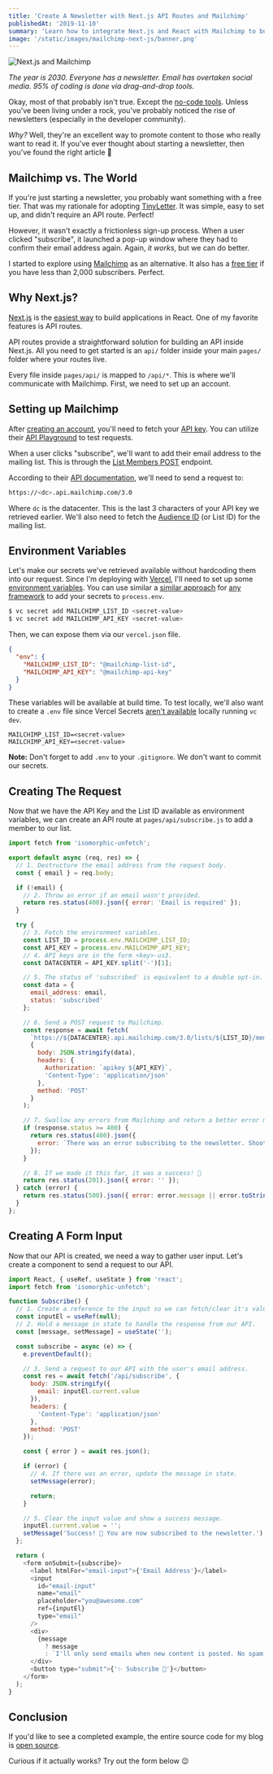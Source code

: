 ```yaml
---
title: 'Create A Newsletter with Next.js API Routes and Mailchimp'
publishedAt: '2019-11-10'
summary: 'Learn how to integrate Next.js and React with Mailchimp to build a newsletter subscription form.'
image: '/static/images/mailchimp-next-js/banner.png'
---
```


![Next.js and Mailchimp](/static/images/mailchimp-next-js/banner.png)

_The year is 2030. Everyone has a newsletter. Email has overtaken social media. 95% of coding is done via drag-and-drop tools._

Okay, most of that probably isn't true. Except the [no-code tools](https://webflow.com/).
Unless you've been living under a rock, you've probably noticed the rise of newsletters (especially in the developer community).

_Why?_ Well, they're an excellent way to promote content to those who really want to read it. If you've ever thought about starting a newsletter, then you've found the right article 🎉

## Mailchimp vs. The World

If you're just starting a newsletter, you probably want something with a free tier.
That was my rationale for adopting [TinyLetter](https://tinyletter.com/). It was simple, easy to set up, and didn't require an API route. Perfect!

However, it wasn't exactly a frictionless sign-up process. When a user clicked "subscribe", it launched a pop-up window where they had to confirm their email address again.
Again, _it works_, but we can do better.

I started to explore using [Mailchimp](https://mailchimp.com/) as an alternative. It also has a [free tier](https://mailchimp.com/pricing/) if you have less than 2,000 subscribers. Perfect.

## Why Next.js?

[Next.js](https://nextjs.org/) is the [easiest way](https://masteringnextjs.com/learn-next-js) to build applications in React. One of my favorite features is API routes.

API routes provide a straightforward solution for building an API inside Next.js.
All you need to get started is an `api/` folder inside your main `pages/` folder where your routes live.

Every file inside `pages/api/` is mapped to `/api/*`. This is where we'll communicate with Mailchimp.
First, we need to set up an account.

## Setting up Mailchimp

After [creating an account](https://mailchimp.com/help/create-an-account/), you'll need to fetch your [API key](https://mailchimp.com/help/about-api-keys/#find+or+generate+your+api+key). You can utilize their [API Playground](https://us1.api.mailchimp.com/playground/?_ga=2.231663199.1180055433.1567349670-195619933.1565803046) to test requests.

When a user clicks "subscribe", we'll want to add their email address to the mailing list. This is through the [List Members POST](https://developer.mailchimp.com/documentation/mailchimp/reference/lists/members/#create-post_lists_list_id_members) endpoint.

According to their [API documentation](https://developer.mailchimp.com/documentation/mailchimp/guides/get-started-with-mailchimp-api-3/), we'll need to send a request to:

```bash
https://<dc>.api.mailchimp.com/3.0
```

Where `dc` is the datacenter. This is the last 3 characters of your API key we retrieved earlier. We'll also need to fetch the [Audience ID](https://mailchimp.com/help/find-audience-id/) (or List ID) for the mailing list.

## Environment Variables

Let's make our secrets we've retrieved available without hardcoding them into our request. Since I'm deploying with [Vercel](https://vercel.com), I'll need to set up some [environment variables](https://zeit.co/docs/v2/build-step#using-environment-variables-and-secrets).
You can use similar a [similar approach](https://create-react-app.dev/docs/adding-custom-environment-variables) for [any framework](https://www.gatsbyjs.org/docs/environment-variables/) to add your secrets to `process.env`.

```bash
$ vc secret add MAILCHIMP_LIST_ID <secret-value>
$ vc secret add MAILCHIMP_API_KEY <secret-value>
```

Then, we can expose them via our `vercel.json` file.

```json:vercel.json
{
  "env": {
    "MAILCHIMP_LIST_ID": "@mailchimp-list-id",
    "MAILCHIMP_API_KEY": "@mailchimp-api-key"
  }
}
```

These variables will be available at build time. To test locally, we'll also want to create a `.env` file since Vercel Secrets [aren't available](https://zeit.co/docs/v2/serverless-functions/env-and-secrets/) locally running `vc dev`.

```bash:.env
MAILCHIMP_LIST_ID=<secret-value>
MAILCHIMP_API_KEY=<secret-value>
```

**Note:** Don't forget to add `.env` to your `.gitignore`. We don't want to commit our secrets.

## Creating The Request

Now that we have the API Key and the List ID available as environment variables, we can create an API route at `pages/api/subscribe.js` to add a member to our list.

```js:pages/api/subscribe.js
import fetch from 'isomorphic-unfetch';

export default async (req, res) => {
  // 1. Destructure the email address from the request body.
  const { email } = req.body;

  if (!email) {
    // 2. Throw an error if an email wasn't provided.
    return res.status(400).json({ error: 'Email is required' });
  }

  try {
    // 3. Fetch the environment variables.
    const LIST_ID = process.env.MAILCHIMP_LIST_ID;
    const API_KEY = process.env.MAILCHIMP_API_KEY;
    // 4. API keys are in the form <key>-us3.
    const DATACENTER = API_KEY.split('-')[1];

    // 5. The status of 'subscribed' is equivalent to a double opt-in.
    const data = {
      email_address: email,
      status: 'subscribed'
    };

    // 6. Send a POST request to Mailchimp.
    const response = await fetch(
      `https://${DATACENTER}.api.mailchimp.com/3.0/lists/${LIST_ID}/members`,
      {
        body: JSON.stringify(data),
        headers: {
          Authorization: `apikey ${API_KEY}`,
          'Content-Type': 'application/json'
        },
        method: 'POST'
      }
    );

    // 7. Swallow any errors from Mailchimp and return a better error message.
    if (response.status >= 400) {
      return res.status(400).json({
        error: `There was an error subscribing to the newsletter. Shoot me an email at [me@leerob.io] and I'll add you to the list.`
      });
    }

    // 8. If we made it this far, it was a success! 🎉
    return res.status(201).json({ error: '' });
  } catch (error) {
    return res.status(500).json({ error: error.message || error.toString() });
  }
};
```

## Creating A Form Input

Now that our API is created, we need a way to gather user input. Let's create a component to send a request to our API.

```js:components/Subscribe.js
import React, { useRef, useState } from 'react';
import fetch from 'isomorphic-unfetch';

function Subscribe() {
  // 1. Create a reference to the input so we can fetch/clear it's value.
  const inputEl = useRef(null);
  // 2. Hold a message in state to handle the response from our API.
  const [message, setMessage] = useState('');

  const subscribe = async (e) => {
    e.preventDefault();

    // 3. Send a request to our API with the user's email address.
    const res = await fetch('/api/subscribe', {
      body: JSON.stringify({
        email: inputEl.current.value
      }),
      headers: {
        'Content-Type': 'application/json'
      },
      method: 'POST'
    });

    const { error } = await res.json();

    if (error) {
      // 4. If there was an error, update the message in state.
      setMessage(error);

      return;
    }

    // 5. Clear the input value and show a success message.
    inputEl.current.value = '';
    setMessage('Success! 🎉 You are now subscribed to the newsletter.');
  };

  return (
    <form onSubmit={subscribe}>
      <label htmlFor="email-input">{'Email Address'}</label>
      <input
        id="email-input"
        name="email"
        placeholder="you@awesome.com"
        ref={inputEl}
        type="email"
      />
      <div>
        {message
          ? message
          : `I'll only send emails when new content is posted. No spam.`}
      </div>
      <button type="submit">{'✨ Subscribe 💌'}</button>
    </form>
  );
}
```

## Conclusion

If you'd like to see a completed example, the entire source code for my blog is [open source](https://github.com/leerob/leerob.io/blob/bfbd33a822fbcbbafd4027aa45884446f6f8ff3c/pages/api/subscribe.js).

Curious if it actually works? Try out the form below 😉


<ProjectCard
  title="Mastering Next.js"
  description="The premiere video course for building static and server-side rendered applications with Next.js and React."
  href="https://masteringnextjs.com/"
  icon="nextjs"
/>
